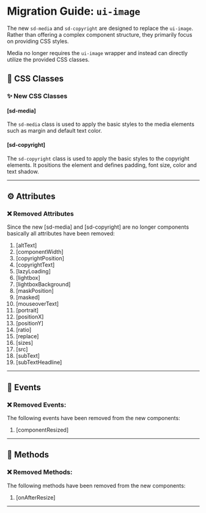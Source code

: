 # Migration Guide: `ui-image`

The new `sd-media` and `sd-copyright` are designed to replace the `ui-image`. Rather than offering a complex component structure, they primarily focus on providing CSS styles.

Media no longer requires the `ui-image` wrapper and instead can directly utilize the provided CSS classes.

## 🎨 CSS Classes

### ✨ New CSS Classes

#### [sd-media]

The `sd-media` class is used to apply the basic styles to the media elements such as margin and default text color.

#### [sd-copyright]

The `sd-copyright` class is used to apply the basic styles to the copyright elements. It positions the element and defines padding, font size, color and text shadow.

<hr />

## ⚙️ Attributes

### ❌ Removed Attributes

Since the new [sd-media] and [sd-copyright] are no longer components basically all attributes have been removed:

1. [altText]
2. [componentWidth]
3. [copyrightPosition]
4. [copyrightText]
5. [lazyLoading]
6. [lightbox]
7. [lightboxBackground]
8. [maskPosition]
9. [masked]
10. [mouseoverText]
11. [portrait]
12. [positionX]
13. [positionY]
14. [ratio]
15. [replace]
16. [sizes]
17. [src]
18. [subText]
19. [subTextHeadline]

<hr />

## 🥳 Events

### ❌ Removed Events:

The following events have been removed from the new components:

1. [componentResized]

<hr />

## 🧪 Methods

### ❌ Removed Methods:

The following methods have been removed from the new components:

1. [onAfterResize]

<hr />
